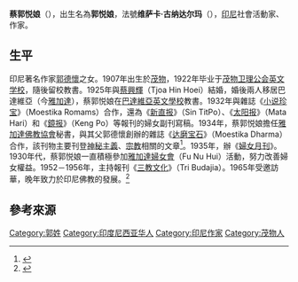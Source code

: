 {{Multiple issues|
{{Copy edit|time=2020-08-27T02:59:58+00:00}}
{{Notability Unreferenced|time=2020-08-29T04:12:56+00:00}}
{{Refimprove|time=2020-08-29T04:12:56+00:00}}
}}

'''蔡郭悦娘'''（{{Bd|1907年|3=1993年}}），出生名為'''郭悦娘'''，法號'''维萨卡·古纳达尔玛'''（{{Lang-id|Visakha Gunadharma}}），[[印尼|印尼]]社會活動家、作家。

==生平==
印尼著名作家[[郭德懷|郭德懷]]之女。1907年出生於[[茂物|茂物]]，1922年毕业于[[茂物卫理公会英文学校|茂物卫理公会英文学校]]，隨後留校教書。1925年與[[蔡興輝|蔡興輝]]（Tjoa Hin Hoei）結婚，婚後兩人移居巴達維亞（今[[雅加達|雅加達]]），蔡郭悦娘在[[巴達維亞英文學校|巴達維亞英文學校]]教書。1932年與雜誌《[[小说珍宝|小说珍宝]]》（Moestika Romams）合作，還為《[[新直报|新直报]]》（Sin TitPo）、《[[太陽報_(印尼)|太阳报]]》（Mata Hari）和《[[鏡報_(印尼)|鏡报]]》（Keng Po）等報刊的婦女副刊寫稿。1934年，蔡郭悦娘擔任[[雅加達佛教協會|雅加達佛教協會]]秘書，與其父郭德懷創辦的雜誌《[[达磨宝石|达磨宝石]]》（Moestika Dharma）合作，該刊物主要刊登[[神秘主義|神秘主義]]、[[宗教|宗教]]相關的文章<ref>{{Cite web|title=印尼佛教的本土化进程|url=http://www.guojiribao.com/shtml/gjrb/20190930/1500612.shtml|accessdate=2020-08-27|author=英姆·布朗（Iem Brown）|date=|format=|publisher=國際日報|language=}}</ref>。1935年，辦《[[婦女月刊|婦女月刊]]》。1930年代，蔡郭悦娘一直積極參加[[雅加達婦女會|雅加達婦女會]]（Fu Nu Hui）活動，努力改善婦女權益。1952－1956年，主持報刊《[[三教文化|三教文化]]》（Tri Budajia）。1965年受邀訪華，晚年致力於印尼佛教的發展。<ref>{{Cite web|title=蔡郭悦娘|url=https://www.hy136.com/view/104403.html|accessdate=2020-08-27|author=|date=|format=|publisher=华侨华人百科全书 人物卷|language=}}</ref>

== 參考來源 ==
{{reflist}}

[[Category:郭姓|Category:郭姓]]
[[Category:印度尼西亚华人|Category:印度尼西亚华人]]
[[Category:印尼作家|Category:印尼作家]]
[[Category:茂物人|Category:茂物人]]
{{bio-stub}}